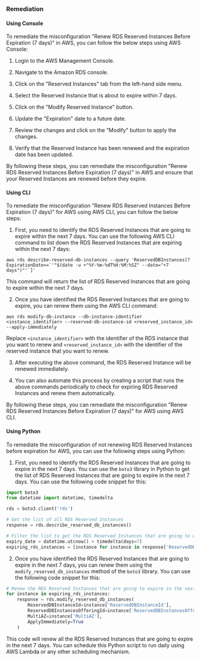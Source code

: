 ### Remediation

#### Using Console

To remediate the misconfiguration "Renew RDS Reserved Instances Before Expiration (7 days)" in AWS, you can follow the below steps using AWS Console:

1. Login to the AWS Management Console.

2. Navigate to the Amazon RDS console.

3. Click on the "Reserved Instances" tab from the left-hand side menu.

4. Select the Reserved Instance that is about to expire within 7 days.

5. Click on the "Modify Reserved Instance" button.

6. Update the "Expiration" date to a future date.

7. Review the changes and click on the "Modify" button to apply the changes.

8. Verify that the Reserved Instance has been renewed and the expiration date has been updated.

By following these steps, you can remediate the misconfiguration "Renew RDS Reserved Instances Before Expiration (7 days)" in AWS and ensure that your Reserved Instances are renewed before they expire.

#### Using CLI

To remediate the misconfiguration "Renew RDS Reserved Instances Before Expiration (7 days)" for AWS using AWS CLI, you can follow the below steps:

1. First, you need to identify the RDS Reserved Instances that are going to expire within the next 7 days. You can use the following AWS CLI command to list down the RDS Reserved Instances that are expiring within the next 7 days:

```
aws rds describe-reserved-db-instances --query 'ReservedDBInstances[?ExpirationDate<=`'"$(date -u +"%Y-%m-%dT%H:%M:%SZ" --date="+7 days")"'`]'
```

This command will return the list of RDS Reserved Instances that are going to expire within the next 7 days.

2. Once you have identified the RDS Reserved Instances that are going to expire, you can renew them using the AWS CLI command:

```
aws rds modify-db-instance --db-instance-identifier <instance_identifier> --reserved-db-instance-id <reserved_instance_id> --apply-immediately
```

Replace `<instance_identifier>` with the identifier of the RDS instance that you want to renew and `<reserved_instance_id>` with the identifier of the reserved instance that you want to renew.

3. After executing the above command, the RDS Reserved Instance will be renewed immediately.

4. You can also automate this process by creating a script that runs the above commands periodically to check for expiring RDS Reserved Instances and renew them automatically.

By following these steps, you can remediate the misconfiguration "Renew RDS Reserved Instances Before Expiration (7 days)" for AWS using AWS CLI.

#### Using Python

To remediate the misconfiguration of not renewing RDS Reserved Instances before expiration for AWS, you can use the following steps using Python:

1. First, you need to identify the RDS Reserved Instances that are going to expire in the next 7 days. You can use the `boto3` library in Python to get the list of RDS Reserved Instances that are going to expire in the next 7 days. You can use the following code snippet for this:

```python
import boto3
from datetime import datetime, timedelta

rds = boto3.client('rds')

# Get the list of all RDS Reserved Instances
response = rds.describe_reserved_db_instances()

# Filter the list to get the RDS Reserved Instances that are going to expire in the next 7 days
expiry_date = datetime.utcnow() + timedelta(days=7)
expiring_rds_instances = [instance for instance in response['ReservedDBInstances'] if instance['State'] == 'active' and instance['StartTime'] < expiry_date]
```

2. Once you have identified the RDS Reserved Instances that are going to expire in the next 7 days, you can renew them using the `modify_reserved_db_instances` method of the `boto3` library. You can use the following code snippet for this:

```python
# Renew the RDS Reserved Instances that are going to expire in the next 7 days
for instance in expiring_rds_instances:
    response = rds.modify_reserved_db_instances(
        ReservedDBInstanceId=instance['ReservedDBInstanceId'],
        ReservedDBInstancesOfferingId=instance['ReservedDBInstancesOfferingId'],
        MultiAZ=instance['MultiAZ'],
        ApplyImmediately=True
    )
```

This code will renew all the RDS Reserved Instances that are going to expire in the next 7 days. You can schedule this Python script to run daily using AWS Lambda or any other scheduling mechanism.

